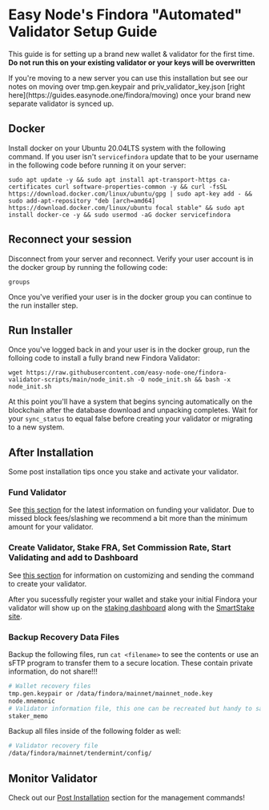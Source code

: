 
# Easy Node's Findora "Automated" Validator Setup Guide
This guide is for setting up a brand new wallet & validator for the first time. **Do not run this on your existing validator or your keys will be overwritten**

<Callout type="warning" emoji="⚠️">
If you're moving to a new server you can use this installation but see our notes on moving over tmp.gen.keypair and priv_validator_key.json [right here](https://guides.easynode.one/findora/moving) once your brand new separate validator is synced up.
</Callout>

## Docker
Install docker on your Ubuntu 20.04LTS system with the following command. If you user isn't `servicefindora` update that to be your username in the following code before running it on your server:
```text
sudo apt update -y && sudo apt install apt-transport-https ca-certificates curl software-properties-common -y && curl -fsSL https://download.docker.com/linux/ubuntu/gpg | sudo apt-key add - && sudo add-apt-repository "deb [arch=amd64] https://download.docker.com/linux/ubuntu focal stable" && sudo apt install docker-ce -y && sudo usermod -aG docker servicefindora
```

## Reconnect your session
Disconnect from your server and reconnect. Verify your user account is in the docker group by running the following code:
```text
groups
```

Once you've verified your user is in the docker group you can continue to the run installer step.

## Run Installer
Once you've logged back in and your user is in the docker group, run the folloing code to install a fully brand new Findora Validator:
```text
wget https://raw.githubusercontent.com/easy-node-one/findora-validator-scripts/main/node_init.sh -O node_init.sh && bash -x node_init.sh
```

At this point you'll have a system that begins syncing automatically on the blockchain after the database download and unpacking completes. Wait for your `sync_status` to equal false before creating your validator or migrating to a new system.  

## After Installation
Some post installation tips once you stake and activate your validator.

### Fund Validator
See [this section](https://wiki.findora.org/docs/guides/auto-setup#fund-your-validator) for the latest information on funding your validator. Due to missed block fees/slashing we recommend a bit more than the minimum amount for your validator.

### Create Validator, Stake FRA, Set Commission Rate, Start Validating and add to Dashboard
See [this section](https://wiki.findora.org/docs/guides/auto-setup#stake-initial-fra-and-set-commission-rate) for information on customizing and sending the command to create your validator.

After you sucessfully register your wallet and stake your initial Findora your validator will show up on the [staking dashboard](https://findorascan.io/nodes) along with the [SmartStake site](https://findora.smartstake.io/).

### Backup Recovery Data Files
Backup the following files, run `cat <filename>` to see the contents or use an sFTP program to transfer them to a secure location. These contain private information, do not share!!!

```bash
# Wallet recovery files
tmp.gen.keypair or /data/findora/mainnet/mainnet_node.key
node.mnemonic
# Validator information file, this one can be recreated but handy to save
staker_memo
```

Backup all files inside of the following folder as well:

```bash
# Validator recovery file
/data/findora/mainnet/tendermint/config/
```

## Monitor Validator
Check out our [Post Installation](/findora/post) section for the management commands!